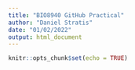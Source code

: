 ```yaml
---
title: "BIO8940 GitHub Practical"
author: "Daniel Stratis"
date: "01/02/2022"
output: html_document
---
```


```r
knitr::opts_chunk$set(echo = TRUE)
```
